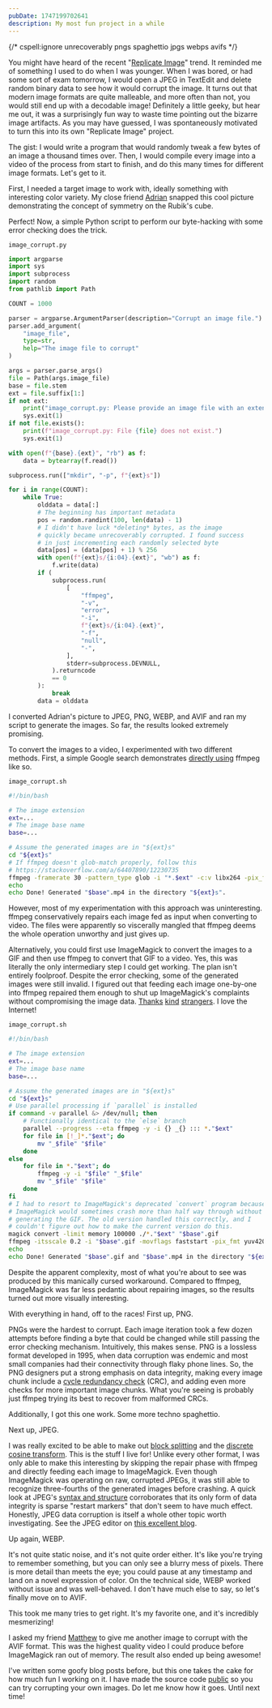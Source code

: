 ```yaml
---
pubDate: 1747199702641
description: My most fun project in a while
---
```


{/* cspell:ignore unrecoverably pngs spaghettio jpgs webps avifs */}

You might have heard of the recent "[Replicate Image](https://www.replicateimage.com/)" trend. It reminded me of something I used to do when I was younger. When I was bored, or had some sort of exam tomorrow, I would open a JPEG in TextEdit and delete random binary data to see how it would corrupt the image. It turns out that modern image formats are quite malleable, and more often than not, you would still end up with a decodable image! Definitely a little geeky, but hear me out, it was a surprisingly fun way to waste time pointing out the bizarre image artifacts. As you may have guessed, I was spontaneously motivated to turn this into its own "Replicate Image" project.

The gist: I would write a program that would randomly tweak a few bytes of an image a thousand times over. Then, I would compile every image into a video of the process from start to finish, and do this many times for different image formats. Let's get to it.

First, I needed a target image to work with, ideally something with interesting color variety. My close friend [Adrian](https://bithole.dev/) snapped this cool picture demonstrating the concept of symmetry on the Rubik's cube.

<ContentImage
    src={symmetry}
    alt="Two symmetric Rubik's cube positions"
    visualWidth="550"
    width="1000"
    desc="This marvelous composition has no idea what it's about to go through"
/>

Perfect! Now, a simple Python script to perform our byte-hacking with some error checking does the trick.

`image_corrupt.py`

```py
import argparse
import sys
import subprocess
import random
from pathlib import Path

COUNT = 1000

parser = argparse.ArgumentParser(description="Corrupt an image file.")
parser.add_argument(
    "image_file",
    type=str,
    help="The image file to corrupt"
)

args = parser.parse_args()
file = Path(args.image_file)
base = file.stem
ext = file.suffix[1:]
if not ext:
    print("image_corrupt.py: Please provide an image file with an extension.")
    sys.exit(1)
if not file.exists():
    print(f"image_corrupt.py: File {file} does not exist.")
    sys.exit(1)

with open(f"{base}.{ext}", "rb") as f:
    data = bytearray(f.read())

subprocess.run(["mkdir", "-p", f"{ext}s"])

for i in range(COUNT):
    while True:
        olddata = data[:]
        # The beginning has important metadata
        pos = random.randint(100, len(data) - 1)
        # I didn't have luck *deleting* bytes, as the image
        # quickly became unrecoverably corrupted. I found success
        # in just incrementing each randomly selected byte
        data[pos] = (data[pos] + 1) % 256
        with open(f"{ext}s/{i:04}.{ext}", "wb") as f:
            f.write(data)
        if (
            subprocess.run(
                [
                    "ffmpeg",
                    "-v",
                    "error",
                    "-i",
                    f"{ext}s/{i:04}.{ext}",
                    "-f",
                    "null",
                    "-",
                ],
                stderr=subprocess.DEVNULL,
            ).returncode
            == 0
        ):
            break
        data = olddata
```

I converted Adrian's picture to JPEG, PNG, WEBP, and AVIF and ran my script to generate the images. So far, the results looked extremely promising.

<ContentImage
    src={first}
    width={null}
    alt="An corrupted image of two Rubik's cubes"
    desc="You could hang this up on a wall in your house and pass it off as an eccentric art piece. Somebody could come in and have no idea what they were looking at was the result of changing a single byte from an original image"
/>

To convert the images to a video, I experimented with two different methods. First, a simple Google search demonstrates [directly using](https://stackoverflow.com/a/37478183) ffmpeg like so.

`image_corrupt.sh`

```bash
#!/bin/bash

# The image extension
ext=...
# The image base name
base=...

# Assume the generated images are in "${ext}s"
cd "${ext}s"
# If ffmpeg doesn't glob-match properly, follow this
# https://stackoverflow.com/a/64407890/12230735
ffmpeg -framerate 30 -pattern_type glob -i "*.$ext" -c:v libx264 -pix_fmt yuv420p -vf "pad=ceil(iw/2)*2:ceil(ih/2)*2" "$base".mp4
echo
echo Done! Generated "$base".mp4 in the directory "${ext}s".
```

However, most of my experimentation with this approach was uninteresting. ffmpeg conservatively repairs each image fed as input when converting to video. The files were apparently so viscerally mangled that ffmpeg deems the whole operation unworthy and just gives up.

<ContentImage
    src={green}
    width={null}
    alt="An image that is entirely green"
    desc="ffmpeg's entire 30 second video is a green screen with occasional flickering"
/>

Alternatively, you could first use ImageMagick to convert the images to a GIF and then use ffmpeg to convert that GIF to a video. Yes, this was literally the only intermediary step I could get working. The plan isn't entirely foolproof. Despite the error checking, some of the generated images were still invalid. I figured out that feeding each image one-by-one into ffmpeg repaired them enough to shut up ImageMagick's complaints without compromising the image data. [Thanks](https://stackoverflow.com/a/23309346) [kind](https://stackoverflow.com/a/50554953) [strangers](https://superuser.com/a/1261681). I love the Internet!

`image_corrupt.sh`

```bash
#!/bin/bash

# The image extension
ext=...
# The image base name
base=...

# Assume the generated images are in "${ext}s"
cd "${ext}s"
# Use parallel processing if `parallel` is installed
if command -v parallel &> /dev/null; then
    # Functionally identical to the `else` branch
    parallel --progress --eta ffmpeg -y -i {} _{} ::: *."$ext"
    for file in [!_]*."$ext"; do
        mv "_$file" "$file"
    done
else
    for file in *."$ext"; do
        ffmpeg -y -i "$file" "_$file"
        mv "_$file" "$file"
    done
fi
# I had to resort to ImageMagick's deprecated `convert` program because
# ImageMagick would sometimes crash more than half way through without
# generating the GIF. The old version handled this correctly, and I
# couldn't figure out how to make the current version do this.
magick convert -limit memory 100000 ./*."$ext" "$base".gif
ffmpeg -itsscale 0.2 -i "$base".gif -movflags faststart -pix_fmt yuv420p -vf "scale=trunc(iw/2)*2:trunc(ih/2)*2" "$base".mp4
echo
echo Done! Generated "$base".gif and "$base".mp4 in the directory "${ext}s".
```

Despite the apparent complexity, most of what you're about to see was produced by this manically cursed workaround. Compared to ffmpeg, ImageMagick was far less pedantic about repairing images, so the results turned out more visually interesting.

With everything in hand, off to the races! First up, PNG.

<ContentVideo
    src={pngs}
/>

PNGs were the hardest to corrupt. Each image iteration took a few dozen attempts before finding a byte that could be changed while still passing the error checking mechanism. Intuitively, this makes sense. PNG is a lossless format developed in 1995, when data corruption was endemic and most small companies had their connectivity through flaky phone lines. So, the PNG designers put a strong emphasis on data integrity, making every image chunk include a [cycle redundancy check](https://en.wikipedia.org/wiki/Cyclic_redundancy_check) (CRC), and adding even more checks for more important image chunks. What you're seeing is probably just ffmpeg trying its best to recover from malformed CRCs.

Additionally, I got this one work. Some more techno spaghettio.

<ContentVideo
    src={pngs2}
/>

Next up, JPEG.

<ContentVideo
    src={jpgs}
/>

I was really excited to be able to make out [block splitting](https://en.wikipedia.org/wiki/JPEG#Block_slitting) and the [discrete cosine transform](https://en.wikipedia.org/wiki/JPEG#Discrete_cosine_transform). This is the stuff I live for! Unlike every other format, I was only able to make this interesting by skipping the repair phase with ffmpeg and directly feeding each image to ImageMagick. Even though ImageMagick was operating on raw, corrupted JPEGs, it was still able to recognize three-fourths of the generated images before crashing. A quick look at JPEG's [syntax and structure](https://en.wikipedia.org/wiki/JPEG#Syntax_and_structure) corroborates that its only form of data integrity is sparse "restart markers" that don't seem to have much effect. Honestly, JPEG data corruption is itself a whole other topic worth investigating. See the JPEG editor on [this excellent blog](https://parametric.press/issue-01/unraveling-the-jpeg/).

Up again, WEBP.

<ContentVideo
    src={webps}
/>

It's not quite static noise, and it's not quite order either. It's like you're trying to remember something, but you can only see a blurry mess of pixels. There is more detail than meets the eye; you could pause at any timestamp and land on a novel expression of color. On the technical side, WEBP worked without issue and was well-behaved. I don't have much else to say, so let's finally move on to AVIF.

<ContentVideo
    src={avifs}
/>

This took me many tries to get right. It's my favorite one, and it's incredibly mesmerizing!

I asked my friend [Matthew](https://www.matthewstanciu.com/) to give me another image to corrupt with the AVIF format. This was the highest quality video I could produce before ImageMagick ran out of memory. The result also ended up being awesome!

<ContentVideo
    width="600"
    src={cards}
/>

I've written some goofy blog posts before, but this one takes the cake for how much fun I working on it. I have made the source code [public](https://github.com/ArhanChaudhary/image-corrupt) so you can try corrupting your own images. Do let me know how it goes. Until next time!
